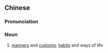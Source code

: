 {{also|风俗习惯}}
==Chinese==
{{zh-forms|s=风俗习惯|type=22}}

===Pronunciation===
{{zh-pron
|m=fēngsú xíguàn
|c=fung1 zuk6 zaap6 gwaan3
|cat=n
}}

===Noun===
{{zh-noun}}

# [[manner]]s and [[custom]]s; [[habit]]s and ways of life